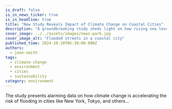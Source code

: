 ```yaml
---
is_draft: false
is_in_news_ticker: true
is_in_headline: true
title: "New Study Reveals Impact of Climate Change on Coastal Cities"
description: "A groundbreaking study sheds light on how rising sea levels are threatening major coastal cities around the world."
cover_image: ../../assets/images/news-park.jpg
cover_image_alt: "Flooded streets in a coastal city"
published_time: 2024-10-20T06:30:00.000Z
authors:
  - jane-smith
tags:
  - climate-change
  - environment
  - cities
  - sustainability
category: environment
---
```

The study presents alarming data on how climate change is accelerating the risk of flooding in cities like New York, Tokyo, and others...
